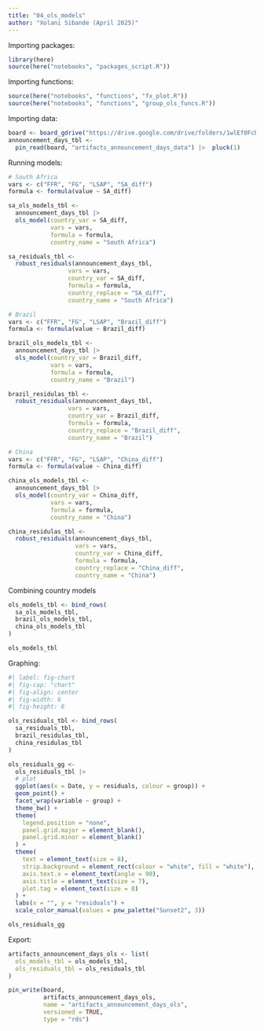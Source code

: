 ```yaml
---
title: "04_ols_models"
author: "Xolani Sibande (April 2025)"
---
```

Importing packages: 

```r
library(here)
source(here("notebooks", "packages_script.R"))
```

Importing functions:

```r
source(here("notebooks", "functions", "fx_plot.R"))
source(here("notebooks", "functions", "group_ols_funcs.R"))

```

Importing data:

```r
board <- board_gdrive("https://drive.google.com/drive/folders/1wlEf0FcbOSxjaoVxa8MFkE8aiSjSPMfA")
announcement_days_tbl <-
  pin_read(board, "artifacts_announcement_days_data") |>  pluck(1)
```

Running models:

```r
# South Africa
vars <- c("FFR", "FG", "LSAP", "SA_diff")
formula <- formula(value ~ SA_diff)

sa_ols_models_tbl <- 
  announcement_days_tbl |> 
  ols_model(country_var = SA_diff,
            vars = vars, 
            formula = formula,
            country_name = "South Africa")

sa_residuals_tbl <- 
  robust_residuals(announcement_days_tbl, 
                 vars = vars, 
                 country_var = SA_diff,
                 formula = formula,
                 country_replace = "SA_diff",
                 country_name = "South Africa")
```


```r
# Brazil
vars <- c("FFR", "FG", "LSAP", "Brazil_diff")
formula <- formula(value ~ Brazil_diff)

brazil_ols_models_tbl <- 
  announcement_days_tbl |> 
  ols_model(country_var = Brazil_diff,
            vars = vars, 
            formula = formula,
            country_name = "Brazil")

brazil_residulas_tbl <- 
  robust_residuals(announcement_days_tbl, 
                 vars = vars, 
                 country_var = Brazil_diff,
                 formula = formula,
                 country_replace = "Brazil_diff",
                 country_name = "Brazil")
```

```r
# China
vars <- c("FFR", "FG", "LSAP", "China_diff")
formula <- formula(value ~ China_diff)

china_ols_models_tbl <- 
  announcement_days_tbl |> 
  ols_model(country_var = China_diff,
            vars = vars, 
            formula = formula,
            country_name = "China")

china_residulas_tbl <- 
  robust_residuals(announcement_days_tbl, 
                   vars = vars, 
                   country_var = China_diff,
                   formula = formula,
                   country_replace = "China_diff",
                   country_name = "China")

```

Combining country models
```r
ols_models_tbl <- bind_rows(
  sa_ols_models_tbl,
  brazil_ols_models_tbl,
  china_ols_models_tbl
) 

ols_models_tbl

```

Graphing:

```r
#| label: fig-chart
#| fig-cap: "chart"
#| fig-align: center
#| fig-width: 6
#| fig-height: 6

ols_residuals_tbl <- bind_rows(
  sa_residuals_tbl,
  brazil_residulas_tbl,
  china_residulas_tbl
)

ols_residuals_gg <- 
  ols_residuals_tbl |> 
  # plot
  ggplot(aes(x = Date, y = residuals, colour = group)) +
  geom_point() +
  facet_wrap(variable ~ group) +
  theme_bw() +
  theme(
    legend.position = "none",
    panel.grid.major = element_blank(),
    panel.grid.minor = element_blank()
  ) +
  theme(
    text = element_text(size = 8),
    strip.background = element_rect(colour = "white", fill = "white"),
    axis.text.x = element_text(angle = 90),
    axis.title = element_text(size = 7),
    plot.tag = element_text(size = 8)
  ) +
  labs(x = "", y = "residuals") +
  scale_color_manual(values = pnw_palette("Sunset2", 3))

ols_residuals_gg

```

Export:

```r

artifacts_announcement_days_ols <- list(
  ols_models_tbl = ols_models_tbl,
  ols_residuals_tbl = ols_residuals_tbl
)

pin_write(board, 
          artifacts_announcement_days_ols, 
          name = "artifacts_announcement_days_ols", 
          versioned = TRUE,
          type = "rds")
```

